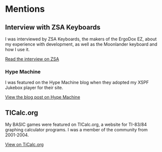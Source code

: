 # Mentions

## Interview with ZSA Keyboards

I was interviewed by ZSA Keyboards, the makers of the ErgoDox EZ, about my experience with development, as well as the Moonlander keyboard and how I use it.

<Thick className="mt-8">[Read the interview on ZSA](https://people.ergodox-ez.com/lacy-morrow/)</Thick>

### Hype Machine

I was featured on the Hype Machine blog when they adopted my XSPF Jukebox player for their site.

<Thick>[View the blog post on Hype Machine](https://blog.hypem.com/2006/05/flash-player-is-now-fancier/)</Thick>

## TICalc.org

My BASIC games were featured on TICalc.org, a website for TI-83/84 graphing calculator programs. I was a member of the community from 2001-2004.

<Thick>[View on TiCalc.org](http://www.ticalc.org/archives/files/authors/99/9999.html)</Thick>
